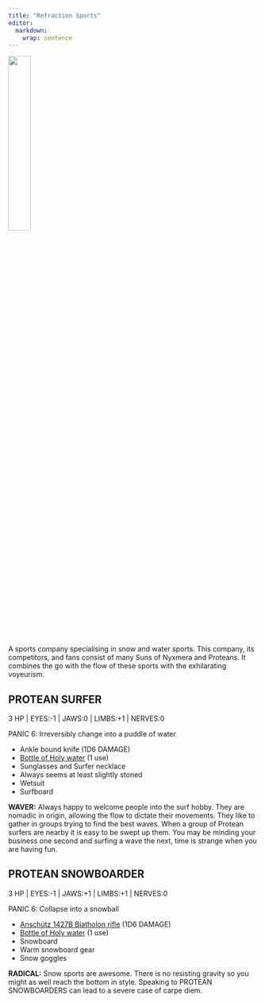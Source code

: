 ```yaml
---
title: "Refraction Sports"
editor: 
  markdown: 
    wrap: sentence
---
```


![](images/refraction_sports.png){width=30% fig-align="center"}

A sports company specialising in snow and water sports. This company, its competitors, and fans consist of many Suns of Nyxmera and Proteans. It combines the go with the flow of these sports with the exhilarating voyeurism.

## PROTEAN SURFER 

3 HP | EYES:-1 | JAWS:0 | LIMBS:+1 | NERVES:0

PANIC 6: Irreversibly change into a puddle of water

- Ankle bound knife (1D6 DAMAGE)
- [Bottle of Holy water](/Proteus/Triton_n_Delta.qmd#holy_water) (1 use)
- Sunglasses and Surfer necklace
- Always seems at least slightly stoned
- Wetsuit
- Surfboard

__WAVER:__ Always happy to welcome people into the surf hobby.
They are nomadic in origin, allowing the flow to dictate their movements.
They like to gather in groups trying to find the best waves.
When a group of Protean surfers are nearby it is easy to be swept up them.
You may be minding your business one second and surfing a wave the next, time is strange when you are having fun.


## PROTEAN SNOWBOARDER

3 HP | EYES:-1 | JAWS:+1 | LIMBS:+1 | NERVES:0

PANIC 6: Collapse into a snowball

- [Anschütz 1427B Biatholon rifle](https://en.wikipedia.org/wiki/Biathlon_rifle#Smallbore) (1D6 DAMAGE)
- [Bottle of Holy water](/Proteus/Triton_n_Delta.qmd#holy_water) (1 use)
- Snowboard
- Warm snowboard gear
- Snow goggles

__RADICAL:__ Snow sports are awesome.
There is no resisting gravity so you might as well reach the bottom in style.
Speaking to PROTEAN SNOWBOARDERS can lead to a severe case of carpe diem.
